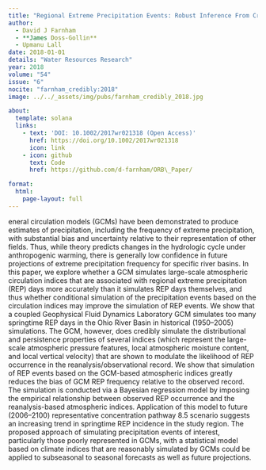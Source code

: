 ```yaml
---
title: "Regional Extreme Precipitation Events: Robust Inference From Credibly Simulated GCM Variables"
author:
  - David J Farnham
  - **James Doss-Gollin**
  - Upmanu Lall
date: 2018-01-01
details: "Water Resources Research"
year: 2018
volume: "54"
issue: "6"
nocite: "farnham_credibly:2018"
image: ../../_assets/img/pubs/farnham_credibly_2018.jpg

about:
  template: solana
  links:
    - text: 'DOI: 10.1002/2017wr021318 (Open Access)'
      href: https://doi.org/10.1002/2017wr021318
      icon: link
    - icon: github
      text: Code
      href: https://github.com/d-farnham/ORB\_Paper/

format:
  html:
    page-layout: full
---
```


eneral circulation models (GCMs) have been demonstrated to produce estimates of precipitation, including the frequency of extreme precipitation, with substantial bias and uncertainty relative to their representation of other fields. Thus, while theory predicts changes in the hydrologic cycle under anthropogenic warming, there is generally low confidence in future projections of extreme precipitation frequency for specific river basins. In this paper, we explore whether a GCM simulates large-scale atmospheric circulation indices that are associated with regional extreme precipitation (REP) days more accurately than it simulates REP days themselves, and thus whether conditional simulation of the precipitation events based on the circulation indices may improve the simulation of REP events. We show that a coupled Geophysical Fluid Dynamics Laboratory GCM simulates too many springtime REP days in the Ohio River Basin in historical (1950–2005) simulations. The GCM, however, does credibly simulate the distributional and persistence properties of several indices (which represent the large-scale atmospheric pressure features, local atmospheric moisture content, and local vertical velocity) that are shown to modulate the likelihood of REP occurrence in the reanalysis/observational record. We show that simulation of REP events based on the GCM-based atmospheric indices greatly reduces the bias of GCM REP frequency relative to the observed record. The simulation is conducted via a Bayesian regression model by imposing the empirical relationship between observed REP occurrence and the reanalysis-based atmospheric indices. Application of this model to future (2006–2100) representative concentration pathway 8.5 scenario suggests an increasing trend in springtime REP incidence in the study region. The proposed approach of simulating precipitation events of interest, particularly those poorly represented in GCMs, with a statistical model based on climate indices that are reasonably simulated by GCMs could be applied to subseasonal to seasonal forecasts as well as future projections.

:::{#bibliography}
:::